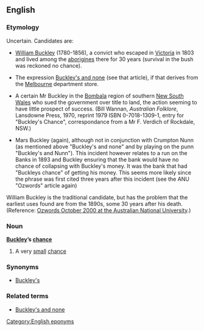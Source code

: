 ==English==
===Etymology===
Uncertain.  Candidates are:

* [[w:William Buckley (convict)|William Buckley]] (1780-1856), a convict who escaped in [[Victoria]] in 1803 and lived among the [[aborigine]]s there for 30 years (survival in the bush was reckoned no chance).

* The expression [[Buckley's and none]] (see that article), if that derives from the [[Melbourne]] department store.

* A certain Mr Buckley in the [[w:Bombala|Bombala]] region of southern [[New South Wales]] who sued the government over title to land, the action seeming to have little prospect of success.  (Bill Wannan, ''Australian Folklore'', Lansdowne Press, 1970, reprint 1979 ISBN 0-7018-1309-1, entry for "Buckley's Chance", correspondance from a Mr F. Verdich of Rockdale, NSW.)

* Mars Buckley (again), although not in conjunction with Crumpton Nunn (as mentioned above "Buckley's and none" and by playing on the punn "Buckley's and Nunn"). This incident however relates to a run on the Banks in 1893 and Buckley ensuring that the bank would have no chance of collapsing with Buckley's money. It was the bank that had "Buckleys chance" of getting his money. This seems more likely since the phrase was first cited three years after this incident (see the ANU "Ozwords" article again)


William Buckley is the traditional candidate, but has the problem that the earliest uses found are from the 1890s, some 30 years after his death.  (Reference: [http://www.anu.edu.au/andc/ozwords/Oct%202000/Buckley%27s.html Ozwords October 2000 at the Australian National University].)

===Noun===
'''[[Buckley]]’s [[chance]]'''
# {{AU}} {{colloquial}} A very [[small]] [[chance]]

===Synonyms===
*[[Buckley's]]

===Related terms===
*[[Buckley's and none]]

[[Category:English eponyms]]